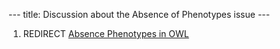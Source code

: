 ---
title: Discussion about the Absence of Phenotypes issue
---

#REDIRECT [[Absence Phenotypes in OWL]]